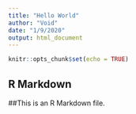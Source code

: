 ```yaml
---
title: "Hello World"
author: "Void"
date: "1/9/2020"
output: html_document
---
```


```r
knitr::opts_chunk$set(echo = TRUE)
```

## R Markdown

##This is an R Markdown file.

